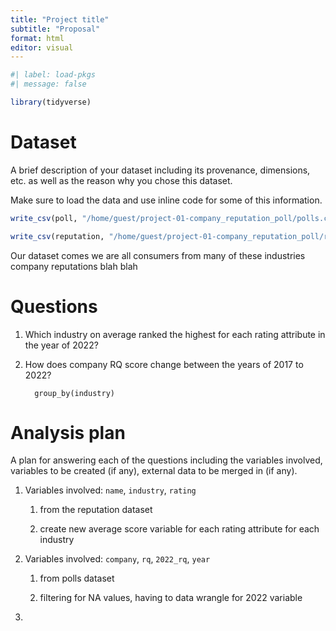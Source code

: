 ```yaml
---
title: "Project title"
subtitle: "Proposal"
format: html
editor: visual
---
```


```r
#| label: load-pkgs
#| message: false

library(tidyverse)
```

# Dataset

A brief description of your dataset including its provenance, dimensions, etc. as well as the reason why you chose this dataset.

Make sure to load the data and use inline code for some of this information.

```r
write_csv(poll, "/home/guest/project-01-company_reputation_poll/polls.csv")
```

```r
write_csv(reputation, "/home/guest/project-01-company_reputation_poll/reputation.csv")
```

Our dataset comes we are all consumers from many of these industries company reputations blah blah

# Questions

1.  Which industry on average ranked the highest for each rating attribute in the year of 2022?

2.  How does company RQ score change between the years of 2017 to 2022?

    ```reputation
      group_by(industry)
    ```

# Analysis plan

A plan for answering each of the questions including the variables involved, variables to be created (if any), external data to be merged in (if any).

1.  Variables involved: `name`, `industry`, `rating`
    1.  from the reputation dataset

    2.  create new average score variable for each rating attribute for each industry
2.  Variables involved: `company`, `rq`, `2022_rq`, `year`
    1.  from polls dataset

    2.  filtering for NA values, having to data wrangle for 2022 variable
3.  
